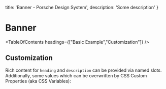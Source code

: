 
  title: 'Banner - Porsche Design System',
  description: 'Some description'
}

# Banner <ComponentStatus tagName="p-banner"></ComponentStatus>

<TableOfContents headings={["Basic Example","Customization"]} />

## Customization

Rich content for `heading` and `description` can be provided via named slots.
Additionally, some values which can be overwritten by CSS Custom Properties (aka CSS Variables):

<ComponentStory story={bannerStoryCustomStyling} />